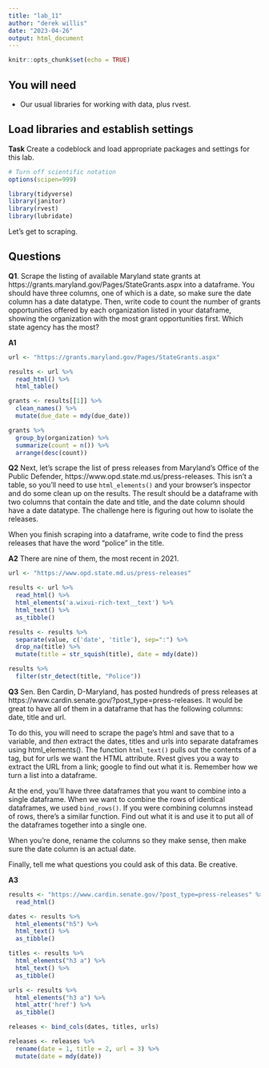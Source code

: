 ```yaml
---
title: "lab_11"
author: "derek willis"
date: "2023-04-26"
output: html_document
---
```


```r
knitr::opts_chunk$set(echo = TRUE)
```

## You will need

* Our usual libraries for working with data, plus rvest.

## Load libraries and establish settings

**Task** Create a codeblock and load appropriate packages and settings for this lab.

```r
# Turn off scientific notation
options(scipen=999)

library(tidyverse)
library(janitor)
library(rvest)
library(lubridate)
```

Let's get to scraping.

## Questions

**Q1**. Scrape the listing of available Maryland state grants at https://grants.maryland.gov/Pages/StateGrants.aspx into a dataframe. You should have three columns, one of which is a date, so make sure the date column has a date datatype. Then, write code to count the number of grants opportunities offered by each organization listed in your dataframe, showing the organization with the most grant opportunities first. Which state agency has the most?

**A1** 

```r
url <- "https://grants.maryland.gov/Pages/StateGrants.aspx"

results <- url %>% 
  read_html() %>% 
  html_table()

grants <- results[[1]] %>% 
  clean_names() %>% 
  mutate(due_date = mdy(due_date))

grants %>% 
  group_by(organization) %>% 
  summarize(count = n()) %>% 
  arrange(desc(count))

```

**Q2** Next, let's scrape the list of press releases from Maryland's Office of the Public Defender, https://www.opd.state.md.us/press-releases. This isn't a table, so you'll need to use `html_elements()` and your browser's inspector and do some clean up on the results. The result should be a dataframe with two columns that contain the date and title, and the date column should have a date datatype. The challenge here is figuring out how to isolate the releases.

When you finish scraping into a dataframe, write code to find the press releases that have the word "police" in the title.

**A2** There are nine of them, the most recent in 2021.

```r
url <- "https://www.opd.state.md.us/press-releases"

results <- url %>% 
  read_html() %>% 
  html_elements('a.wixui-rich-text__text') %>% 
  html_text() %>% 
  as_tibble()

results <- results %>% 
  separate(value, c('date', 'title'), sep=":") %>% 
  drop_na(title) %>% 
  mutate(title = str_squish(title), date = mdy(date))

results %>% 
  filter(str_detect(title, "Police"))
```

**Q3** Sen. Ben Cardin, D-Maryland, has posted hundreds of press releases at https://www.cardin.senate.gov/?post_type=press-releases. It would be great to have all of them in a dataframe that has the following columns: date, title and url.

To do this, you will need to scrape the page's html and save that to a variable, and _then_ extract the dates, titles and urls into separate dataframes using html_elements(). The function `html_text()` pulls out the contents of a tag, but for urls we want the HTML attribute. Rvest gives you a way to extract the URL from a link; google to find out what it is. Remember how we turn a list into a dataframe.

At the end, you'll have three dataframes that you want to combine into a single dataframe. When we want to combine the rows of identical dataframes, we used `bind_rows()`. If you were combining columns instead of rows, there's a similar function. Find out what it is and use it to put all of the dataframes together into a single one.

When you're done, rename the columns so they make sense, then make sure the date column is an actual date.

Finally, tell me what questions you could ask of this data. Be creative.

**A3** 

```r

results <- "https://www.cardin.senate.gov/?post_type=press-releases" %>% 
  read_html() 

dates <- results %>% 
  html_elements("h5") %>% 
  html_text() %>% 
  as_tibble()

titles <- results %>% 
  html_elements("h3 a") %>% 
  html_text() %>% 
  as_tibble()

urls <- results %>% 
  html_elements("h3 a") %>% 
  html_attr('href') %>% 
  as_tibble()

releases <- bind_cols(dates, titles, urls)

releases <- releases %>% 
  rename(date = 1, title = 2, url = 3) %>% 
  mutate(date = mdy(date))

```

